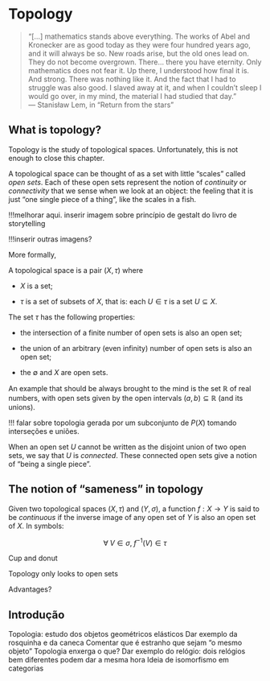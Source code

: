 # Topology

> "[...] mathematics stands above everything. The works of Abel and Kronecker are as good today as they were four hundred years ago, and it will always be so. New roads arise, but the old ones lead on. They do not become overgrown. There... there you have eternity. Only mathematics does not fear it. Up there, I understood how final it is. And strong. There was nothing like it. And the fact that I had to struggle was also good. I slaved away at it, and when I couldn't sleep I would go over, in my mind, the material I had studied that day." \
> --- Stanisław Lem, in "Return from the stars"

## What is topology?

Topology is the study of topological spaces. Unfortunately, this is not enough to close this chapter.

A topological space can be thought of as a set with little "scales" called *open sets*. Each of these open sets represent the notion of *continuity* or *connectivity* that we sense when we look at an object: the feeling that it is just "one single piece of a thing", like the scales in a fish.

!!!melhorar aqui. inserir imagem sobre princípio de gestalt
do livro de storytelling

!!!inserir outras imagens?

More formally,

::: {#def-def}
A topological space is a pair $(X, \tau)$ where

- $X$ is a set;

- $\tau$ is a set of subsets of $X$, that is: each $U \in \tau$ is a set $U \subseteq X$.

The set $\tau$ has the following properties:

- the intersection of a finite number of open sets is also an open set;

- the union of an arbitrary (even infinity) number of open sets is also an open set;

- the $\emptyset$ and $X$ are open sets.
:::

An example that should be always brought to the mind is the set $\mathbb{R}$ of real numbers, with open sets given by the open intervals $(a, b) \subseteq \mathbb{R}$ (and its unions).

!!! falar sobre topologia gerada por um subconjunto de $P(X)$ tomando interseções e uniões.

When an open set $U$ cannot be written as the disjoint union of two open sets, we say that $U$ is *connected*. These connected open sets give a notion of "being a single piece".

## The notion of "sameness" in topology

:::{#def-def}
Given two topological spaces $(X, \tau)$ and $(Y, \sigma)$, a function $f: X \to Y$ is said to be *continuous* if the inverse image of any open set of $Y$ is also an open set of $X$. In symbols:

$$
\forall \; V \in \sigma, \; f^{-1}(V) \in \tau
$$
:::

Cup and donut

Topology only looks to open sets

Advantages?

## Introdução 
Topologia: estudo dos objetos geométricos elásticos 
Dar exemplo da rosquinha e da caneca
Comentar que é estranho que sejam "o mesmo objeto"
Topologia enxerga o que? Dar exemplo do relógio: dois relógios bem diferentes podem dar a mesma hora
Ideia de isomorfismo em categorias